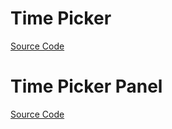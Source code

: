 
<Meta of={TimePickerStories} />

# Time Picker

<Description of={TimePicker} />

[Source Code](https://github.com/Mezzanine-UI/mezzanine/blob/main/packages/react/src/TimePicker/TimePicker.tsx)

<ArgsTable of={TimePicker} />

# Time Picker Panel

<Description of={TimePickerPanel} />

[Source Code](https://github.com/Mezzanine-UI/mezzanine/blob/main/packages/react/src/TimePicker/TimePickerPanel.tsx)

<ArgsTable of={TimePickerPanel} />
